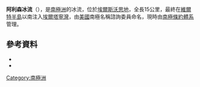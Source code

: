 {{Coord|73|55|S|82|4|W|source:GNIS|display=title}}

'''阿利森冰流'''（{{lang-en|Alison Ice Stream}}），是[[南極洲|南極洲]]的冰流，位於[[埃爾斯沃思地|埃爾斯沃思地]]，全長15公里，最終在[[維爾特半島|維爾特半島]]以南注入[[埃爾塔寧灣|埃爾塔寧灣]]，由[[美國|美國]]南極名稱諮詢委員命名，現時由[[南極條約體系|南極條約體系]]管理。

==參考資料==
*{{cite gnis | type = antarid | id = 18335| name = Alison Ice Stream | accessdate = 2011-05-08}}
*{{usgs-gazetteer|id=18335}}

{{DEFAULTSORT:Alison Ice Stream}}
[[Category:南極洲|Category:南極洲]]


{{EllsworthLand-geo-stub}}